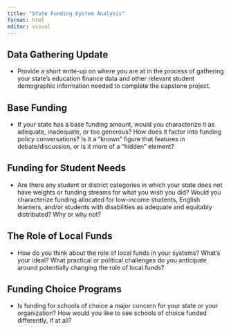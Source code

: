 ```yaml
---
title: "State Funding System Analysis"
format: html
editor: visual
---
```


## Data Gathering Update

- Provide a short write-up on where you are at in the process of gathering your state's education finance data and other relevant student demographic information needed to complete the capstone project. 




## Base Funding

-   If your state has a base funding amount, would you characterize it as adequate, inadequate, or too generous? How does it factor into funding policy conversations? Is it a "known" figure that features in debate/discussion, or is it more of a "hidden" element?



## Funding for Student Needs

-   Are there any student or district categories in which your state does not have weights or funding streams for what you wish you did? Would you characterize funding allocated for low-income students, English learners, and/or students with disabilities as adequate and equitably distributed? Why or why not?



## The Role of Local Funds

-   How do you think about the role of local funds in your systems? What's your ideal? What practical or political challenges do you anticipate around potentially changing the role of local funds?



## Funding Choice Programs

-   Is funding for schools of choice a major concern for your state or your organization? How would you like to see schools of choice funded differently, if at all?


